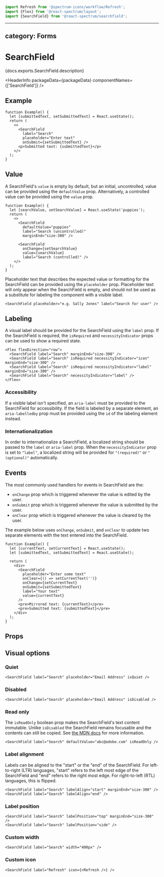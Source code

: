 <!-- Copyright 2020 Adobe. All rights reserved.
This file is licensed to you under the Apache License, Version 2.0 (the "License");
you may not use this file except in compliance with the License. You may obtain a copy
of the License at http://www.apache.org/licenses/LICENSE-2.0
Unless required by applicable law or agreed to in writing, software distributed under
the License is distributed on an "AS IS" BASIS, WITHOUT WARRANTIES OR REPRESENTATIONS
OF ANY KIND, either express or implied. See the License for the specific language
governing permissions and limitations under the License. -->



```jsx import
import Refresh from '@spectrum-icons/workflow/Refresh';
import {Flex} from '@react-spectrum/layout';
import {SearchField} from '@react-spectrum/searchfield';
```

---
category: Forms
---

# SearchField

<p>{docs.exports.SearchField.description}</p>

<HeaderInfo
  packageData={packageData}
  componentNames={['SearchField']} />

## Example

```tsx example
function Example() {
  let [submittedText, setSubmittedText] = React.useState();
  return (
    <>
      <SearchField
        label="Search"
        placeholder="Enter text"
        onSubmit={setSubmittedText} />
      <p>Submitted text: {submittedText}</p>
    </>
  );
}
```

## Value

A SearchField's `value` is empty by default, but an initial, uncontrolled, value can be provided using the `defaultValue` prop.
Alternatively, a controlled value can be provided using the `value` prop.

```tsx example
function Example() {
  let [searchValue, setSearchValue] = React.useState('puppies');
  return (
    <>
      <SearchField
        defaultValue="puppies"
        label="Search (uncontrolled)"
        marginEnd="size-300" />

      <SearchField
        onChange={setSearchValue}
        value={searchValue}
        label="Search (controlled)" />
    </>
  );
}
```

Placeholder text that describes the expected value or formatting for the SearchField can be provided using the `placeholder` prop.
Placeholder text will only appear when the SearchField is empty, and should not be used as a substitute for labeling the component with a visible label.

```tsx example
<SearchField placeholder="e.g. Sally Jones" label="Search for user" />
```

## Labeling

A visual label should be provided for the SearchField using the `label` prop. If the SearchField is required, the `isRequired` and `necessityIndicator` props can be used to show a required state.

```tsx example
<Flex flexDirection="row">
  <SearchField label="Search" marginEnd="size-300" />
  <SearchField label="Search" isRequired necessityIndicator="icon" marginEnd="size-300" />
  <SearchField label="Search" isRequired necessityIndicator="label" marginEnd="size-300" />
  <SearchField label="Search" necessityIndicator="label" />
</Flex>
```

### Accessibility

If a visible label isn't specified, an `aria-label` must be provided to the SearchField for
accessibility. If the field is labeled by a separate element, an `aria-labelledby` prop must be provided using
the `id` of the labeling element instead.

### Internationalization

In order to internationalize a SearchField, a localized string should be passed to the `label` or `aria-label` prop.
When the `necessityIndicator` prop is set to `"label"`, a localized string will be provided for `"(required)"` or `"(optional)"` automatically.

## Events

The most commonly used handlers for events in SearchField are the:
- `onChange` prop which is triggered whenever the value is edited by the user.
- `onSubmit` prop which is triggered whenever the value is submitted by the user.
- `onClear` prop which is triggered whenever the value is cleared by the user.

The example below uses `onChange`, `onSubmit`, and `onClear` to update two separate elements with the text entered into the SearchField.

```tsx example
function Example() {
  let [currentText, setCurrentText] = React.useState();
  let [submittedText, setSubmittedText] = React.useState();

  return (
    <div>
      <SearchField
        placeholder="Enter some text"
        onClear={() => setCurrentText('')}
        onChange={setCurrentText}
        onSubmit={setSubmittedText}
        label="Your text"
        value={currentText}
      />
      <pre>Mirrored text: {currentText}</pre>
      <pre>Submitted text: {submittedText}</pre>
    </div>
  );
}
```

## Props

<PropTable component={docs.exports.SearchField} links={docs.links} />

## Visual options

### Quiet

```tsx example
<SearchField label="Search" placeholder="Email Address" isQuiet />
```

### Disabled

```tsx example
<SearchField label="Search" placeholder="Email Address" isDisabled />
```

### Read only

The `isReadOnly` boolean prop makes the SearchField's text content immutable. Unlike `isDisabled` the SearchField remains focusable
and the contents can still be copied. See [the MDN docs](https://developer.mozilla.org/en-US/docs/Web/HTML/Attributes/readonly) for more information.

```tsx example
<SearchField label="Search" defaultValue="abc@adobe.com" isReadOnly />
```

### Label alignment

Labels can be aligned to the "start" or the "end" of the SearchField. For left-to-right (LTR) languages, "start" refers to the left most edge
of the SearchField and "end" refers to the right most edge. For right-to-left (RTL) languages, this is flipped.

```tsx example
<SearchField label="Search" labelAlign="start" marginEnd="size-300" />
<SearchField label="Search" labelAlign="end" />
```

### Label position

```tsx example
<SearchField label="Search" labelPosition="top" marginEnd="size-300" />
<SearchField label="Search" labelPosition="side" />
```

### Custom width

```tsx example
<SearchField label="Search" width="400px" />
```

### Custom icon

```tsx example
<SearchField label="Refresh" icon={<Refresh />} />
```
